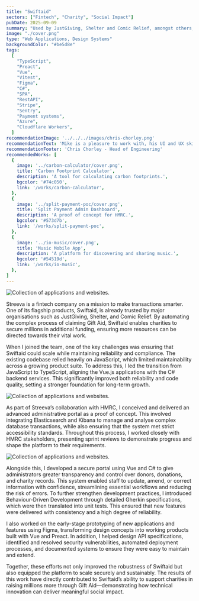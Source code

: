 ```yaml
---
title: "Swiftaid"
sectors: ["Fintech", "Charity", "Social Impact"]
pubDate: 2025-09-09
summary: "Used by JustGiving, Shelter and Comic Relief, amongst others, Swiftaid automates Gift Aid helping charities raise millions in additional funds to support their vital work."
image: "./cover.png"
type: "Web Applications, Design Systems"
backgroundColor: "#be5d8e"
tags:
  [
    "TypeScript",
    "Preact",
    "Vue",
    "Vitest",
    "Figma",
    "C#",
    "SPA",
    "RestAPI",
    "Stripe",
    "Sentry",
    "Payment systems",
    "Azure",
    "Cloudflare Workers",
  ]
recommendationImage: '../../../images/chris-chorley.png'
recommendationText: 'Mike is a pleasure to work with, his UI and UX skills are invaluable to the team. The company could rely on Mike going above and beyond to help solve critical issues quickly, caring about our users having a great experience with our product, and working with the product team to help solve difficult UX problems and then helping to present these new features and updates to the broader organisation.'
recommendationFooter: 'Chris Chorley - Head of Engineering'
recommendedWorks: [
  {
    image: '../carbon-calculator/cover.png',
    title: 'Carbon Footprint Calculator',
    description: 'A tool for calculating carbon footprints.',
    bgcolor: '#74c050',
    link: '/works/carbon-calculator',
  },
  {
    image: '../split-payment-poc/cover.png',
    title: 'Split Payment Admin Dashboard',
    description: 'A proof of concept for HMRC.',
    bgcolor: '#573d7b',
    link: '/works/split-payment-poc',
  },
  {
    image: '../io-music/cover.png',
    title: 'Music Mobile App',
    description: 'A platform for discovering and sharing music.',
    bgcolor: '#54519d',
    link: '/works/io-music',
  },
]
---
```


<ImageContainer height="410px">
  <Image src={coverImage} alt="Collection of applications and websites." width={840} loading="lazy" />
</ImageContainer>

Streeva is a fintech company on a mission to make transactions smarter. One of its flagship products, Swiftaid, is already trusted by major organisations such as JustGiving, Shelter, and Comic Relief. By automating the complex process of claiming Gift Aid, Swiftaid enables charities to secure millions in additional funding, ensuring more resources can be directed towards their vital work.

When I joined the team, one of the key challenges was ensuring that Swiftaid could scale while maintaining reliability and compliance. The existing codebase relied heavily on JavaScript, which limited maintainability across a growing product suite. To address this, I led the transition from JavaScript to TypeScript, aligning the Vue.js applications with the C# backend services. This significantly improved both reliability and code quality, setting a stronger foundation for long-term growth.

<ImageContainer height="310px">
  <Image src={charityImage} alt="Collection of applications and websites." width={840} loading="lazy" />
</ImageContainer>

As part of Streeva’s collaboration with HMRC, I conceived and delivered an advanced administrative portal as a proof of concept. This involved integrating Elasticsearch and Kibana to manage and analyse complex database transactions, while also ensuring that the system met strict accessibility standards. Throughout this process, I worked closely with HMRC stakeholders, presenting sprint reviews to demonstrate progress and shape the platform to their requirements.

<ImageContainer height="280px">
  <Image src={adminImage} alt="Collection of applications and websites." width={840} loading="lazy" />
</ImageContainer>

Alongside this, I developed a secure portal using Vue and C# to give administrators greater transparency and control over donors, donations, and charity records. This system enabled staff to update, amend, or correct information with confidence, streamlining essential workflows and reducing the risk of errors. To further strengthen development practices, I introduced Behaviour-Driven Development through detailed Gherkin specifications, which were then translated into unit tests. This ensured that new features were delivered with consistency and a high degree of reliability.

<ContentImage src={coverImage} alt="Collection of applications and websites." height={150} />

I also worked on the early-stage prototyping of new applications and features using Figma, transforming design concepts into working products built with Vue and Preact. In addition, I helped design API specifications, identified and resolved security vulnerabilities, automated deployment processes, and documented systems to ensure they were easy to maintain and extend.

Together, these efforts not only improved the robustness of Swiftaid but also equipped the platform to scale securely and sustainably. The results of this work have directly contributed to Swiftaid’s ability to support charities in raising millions more through Gift Aid—demonstrating how technical innovation can deliver meaningful social impact.
